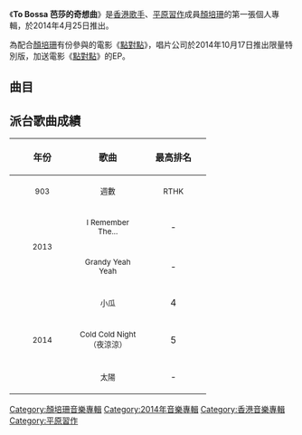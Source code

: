 {{Album infobox | <!-- See Wikipedia:WikiProject_Albums -->
| Name        = To Bossa 芭莎的奇想曲
| Type        = [[錄音室專輯|錄音室專輯]]
| Artist      = [[顏培珊|顏培珊]]
| Cover       = Shandy 顏培珊 To Bossa 芭莎的奇想曲.jpg
| Released    = 2014年4月25日
| Recorded    = 2013年－2014年
| Genre       = 法語、國語、英語
| Length      = 24:58
| Label       = [[索尼音樂娛樂_(香港)|Sony Music]]
| Last album  = 
| This album  = '''To Bossa 芭莎的奇想曲'''<br>（2014年）
| Next album  = 
}}

《'''To Bossa 芭莎的奇想曲'''》是[[香港|香港]][[歌手|歌手]]、[[平原習作|平原習作]]成員[[顏培珊|顏培珊]]的第一張個人專輯，於2014年4月25日推出。

為配合[[顏培珊|顏培珊]]有份參與的電影《[[點對點_(電影)|點對點]]》，唱片公司於2014年10月17日推出限量特別版，加送電影《[[點對點_(電影)|點對點]]》的EP。

==曲目==
{{Tracklist
| headline = 《To Bossa 芭莎的奇想曲》曲目
| total_length = 24:58

| all_music = [[顏培珊|顏培珊]]

| title1 = Little Song
| lyrics1 = [[Grace_Wong_Gaffet|Grace Wong Gaffet]]
| arranger1 = [[Edward_Chan|Edward Chan]]、[[黃兆銘|黃兆銘]]、[[King_Kong|King Kong]]
| producer1 = Edward Chan
| longnote1 = 
| length1 = 0:39

| title2 = Cold Cold Night
| lyrics2 = [[顏培珊|顏培珊]]
| arranger2 = Edward Chan、黃兆銘、King Kong
| producer2 = Edward Chan
| note2 = 夜涼涼
| longnote2 = 
| length2 = 3:05

| title3 = 太陽
| lyrics3 = 顏培珊
| arranger3 = Edward Chan、黃兆銘、King Kong
| producer3 = Edward Chan
| longnote3 = 
| length3 = 3:30

| title4 = 小瓜
| lyrics4 = 顏培珊
| arranger4 = Edward Chan、黃兆銘、King Kong
| producer4 = Edward Chan
| longnote4 = 
| length4 = 3:47

| title5 = Overwhelmed
| lyrics5 = 顏培珊
| arranger5 = Edward Chan、黃兆銘、King Kong
| producer5 = Edward Chan
| note5 = 然後
| longnote5 = 
| length5 = 4:12

| title6 = Grandy Yeah Yeah
| lyrics6 = 顏培珊
| arranger6 = [[伍卓賢|伍卓賢]]
| producer6 = 伍卓賢
| longnote6 = 
| length6 = 4:03

| title7 = I Remember The...
| lyrics7 = 顏培珊
| arranger7 = 伍卓賢
| producer7 = 伍卓賢
| longnote7 = 
| length7 = 3:25

| title8 = First Time
| lyrics8 = 顏培珊
| arranger8 = Edward Chan、黃兆銘
| producer8 = Edward Chan
| longnote8 = 
| length8 = 2:13
}}

{{Tracklist
| headline = 《點對點 Bonus CD》曲目
| total_length = 

| all_arranger = [[劉瀚偉|劉瀚偉]]

| extra_column =

| title1 = 早班火車
| music1 = [[黃家強|黃家強]]、[[黃家駒|黃家駒]]、[[黃貫中|黃貫中]]
| lyrics1 = [[林振強|林振強]]
| producer1 = [[李端嫻|李端嫻]]
| longnote1 = 原唱者為[[Beyond|Beyond]]<br>第一主打
| length1 = 

| title2 = 冷雨
| music2 = [[荒井由實|荒井由實]]
| lyrics2 = [[鄭國江|鄭國江]]
| producer2 = 
| longnote2 = 原唱者為[[錢錢|錢錢]]
| length2 = 

| title3 = 香港漫遊
| music3 = 
| lyrics3 = [[黃浩然_(導演)|黃浩然]]
| producer3 = 
| longnote3 = 
| length3 = 

| title4 = 點點對點
| music4 = 劉瀚偉
| lyrics4 = 黃浩然
| producer4 = 李端嫻
| longnote4 = 第二主打
| length4 = 
}}

== 派台歌曲成績 ==
{| class="wikitable"
!align="center" rowspan="2" | 年份
!align="center" rowspan="2" | 歌曲
!align="center" colspan="8" | 最高排名
|-
!width="100"|<small>903</small> !! width="100"|<small>週數</small> !! width="100"|<small>RTHK</small> !! width="100"|<small>週數</small> !! width="100"|<small>997</small> !! width="100"|<small>週數</small> !! width="100"|<small>TVB</small> !! width="100"|<small>週數</small>
|-
|align="center" rowspan="2"|<small>2013</small> ||align="center"| <small>I Remember The...</small> ||align="center"| - ||align="center"| - ||align="center"| 14 ||align="center"| 5 ||align="center"| 8 ||align="center"| 2 ||align="center"| - ||align="center"| -
|-
|align="center"| <small>Grandy Yeah Yeah</small> ||align="center"| - ||align="center"| - ||align="center"| - ||align="center"| - ||align="center"| - ||align="center"| - ||align="center"| - ||align="center"| -
|-
|align="center" rowspan="3"|<small>2014</small> ||align="center"| <small>小瓜</small> ||align="center"| 4 ||align="center"| 3 ||align="center"| 5 ||align="center"| 4 ||align="center"| - ||align="center"| - ||align="center"| - ||align="center"| -
|-
|align="center"| <small>Cold Cold Night（夜涼涼）</small> ||align="center"| 5 ||align="center"| 4 ||align="center"| 7 ||align="center"| 5 ||align="center"| - ||align="center"| - ||align="center"| - ||align="center"| -
|-
|align="center"| <small>太陽</small> ||align="center"| - ||align="center"| - ||align="center"| - ||align="center"| - ||align="center"| - ||align="center"| - ||align="center"| - ||align="center"| -
|}

[[Category:顏培珊音樂專輯|Category:顏培珊音樂專輯]]
[[Category:2014年音樂專輯|Category:2014年音樂專輯]]
[[Category:香港音樂專輯|Category:香港音樂專輯]]
[[Category:平原習作|Category:平原習作]]